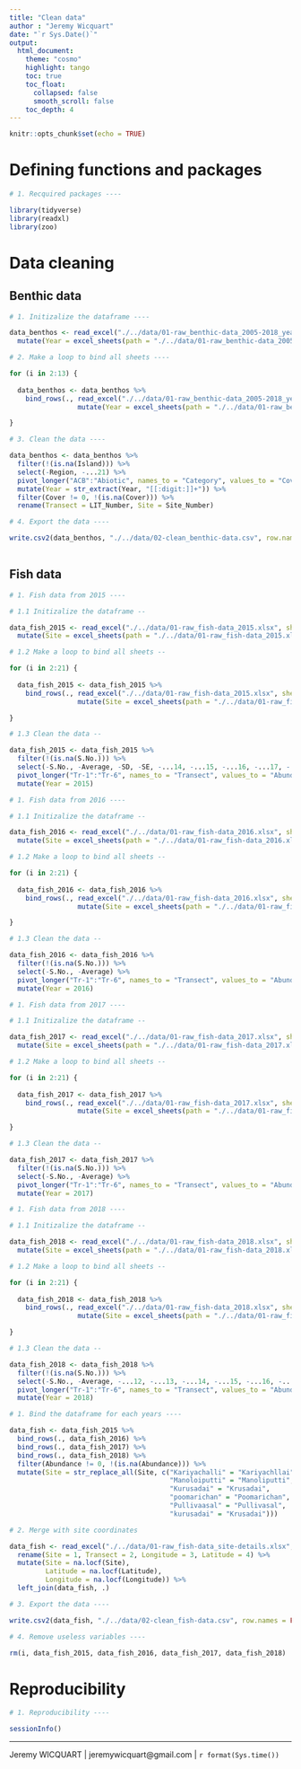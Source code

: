 ```yaml
---
title: "Clean data"
author : "Jeremy Wicquart"
date: "`r Sys.Date()`"
output: 
  html_document:
    theme: "cosmo"
    highlight: tango
    toc: true
    toc_float:
      collapsed: false
      smooth_scroll: false
    toc_depth: 4
---
```


```r

knitr::opts_chunk$set(echo = TRUE)

```

# Defining functions and packages

```r

# 1. Recquired packages ----

library(tidyverse)
library(readxl)
library(zoo)

```

# Data cleaning

## Benthic data

```r

# 1. Initizalize the dataframe ----

data_benthos <- read_excel("./../data/01-raw_benthic-data_2005-2018_year-wise.xlsx", sheet = 1) %>% 
  mutate(Year = excel_sheets(path = "./../data/01-raw_benthic-data_2005-2018_year-wise.xlsx")[1])

# 2. Make a loop to bind all sheets ----

for (i in 2:13) {
  
  data_benthos <- data_benthos %>% 
    bind_rows(., read_excel("./../data/01-raw_benthic-data_2005-2018_year-wise.xlsx", sheet = i) %>% 
                 mutate(Year = excel_sheets(path = "./../data/01-raw_benthic-data_2005-2018_year-wise.xlsx")[i]))

}

# 3. Clean the data ----

data_benthos <- data_benthos %>% 
  filter(!(is.na(Island))) %>% 
  select(-Region, -...21) %>% 
  pivot_longer("ACB":"Abiotic", names_to = "Category", values_to = "Cover") %>% 
  mutate(Year = str_extract(Year, "[[:digit:]]+")) %>% 
  filter(Cover != 0, !(is.na(Cover))) %>% 
  rename(Transect = LIT_Number, Site = Site_Number)

# 4. Export the data ----

write.csv2(data_benthos, "./../data/02-clean_benthic-data.csv", row.names = FALSE)
  
```

## Fish data

```r

# 1. Fish data from 2015 ----

# 1.1 Initizalize the dataframe --

data_fish_2015 <- read_excel("./../data/01-raw_fish-data_2015.xlsx", sheet = 1) %>% 
  mutate(Site = excel_sheets(path = "./../data/01-raw_fish-data_2015.xlsx")[1])

# 1.2 Make a loop to bind all sheets --

for (i in 2:21) {
  
  data_fish_2015 <- data_fish_2015 %>% 
    bind_rows(., read_excel("./../data/01-raw_fish-data_2015.xlsx", sheet = i) %>% 
                 mutate(Site = excel_sheets(path = "./../data/01-raw_fish-data_2015.xlsx")[i]))

}

# 1.3 Clean the data --

data_fish_2015 <- data_fish_2015 %>% 
  filter(!(is.na(S.No.))) %>% 
  select(-S.No., -Average, -SD, -SE, -...14, -...15, -...16, -...17, -...18) %>% 
  pivot_longer("Tr-1":"Tr-6", names_to = "Transect", values_to = "Abundance") %>% 
  mutate(Year = 2015)

```

```r

# 1. Fish data from 2016 ----

# 1.1 Initizalize the dataframe --

data_fish_2016 <- read_excel("./../data/01-raw_fish-data_2016.xlsx", sheet = 1) %>% 
  mutate(Site = excel_sheets(path = "./../data/01-raw_fish-data_2016.xlsx")[1])

# 1.2 Make a loop to bind all sheets --

for (i in 2:21) {
  
  data_fish_2016 <- data_fish_2016 %>% 
    bind_rows(., read_excel("./../data/01-raw_fish-data_2016.xlsx", sheet = i) %>% 
                 mutate(Site = excel_sheets(path = "./../data/01-raw_fish-data_2016.xlsx")[i]))

}

# 1.3 Clean the data --

data_fish_2016 <- data_fish_2016 %>% 
  filter(!(is.na(S.No.))) %>% 
  select(-S.No., -Average) %>% 
  pivot_longer("Tr-1":"Tr-6", names_to = "Transect", values_to = "Abundance") %>% 
  mutate(Year = 2016)

```

```r

# 1. Fish data from 2017 ----

# 1.1 Initizalize the dataframe --

data_fish_2017 <- read_excel("./../data/01-raw_fish-data_2017.xlsx", sheet = 1) %>% 
  mutate(Site = excel_sheets(path = "./../data/01-raw_fish-data_2017.xlsx")[1])

# 1.2 Make a loop to bind all sheets --

for (i in 2:21) {
  
  data_fish_2017 <- data_fish_2017 %>% 
    bind_rows(., read_excel("./../data/01-raw_fish-data_2017.xlsx", sheet = i) %>% 
                 mutate(Site = excel_sheets(path = "./../data/01-raw_fish-data_2017.xlsx")[i]))

}

# 1.3 Clean the data --

data_fish_2017 <- data_fish_2017 %>% 
  filter(!(is.na(S.No.))) %>% 
  select(-S.No., -Average) %>% 
  pivot_longer("Tr-1":"Tr-6", names_to = "Transect", values_to = "Abundance") %>% 
  mutate(Year = 2017)

```

```r

# 1. Fish data from 2018 ----

# 1.1 Initizalize the dataframe --

data_fish_2018 <- read_excel("./../data/01-raw_fish-data_2018.xlsx", sheet = 1) %>% 
  mutate(Site = excel_sheets(path = "./../data/01-raw_fish-data_2018.xlsx")[1])

# 1.2 Make a loop to bind all sheets --

for (i in 2:21) {
  
  data_fish_2018 <- data_fish_2018 %>% 
    bind_rows(., read_excel("./../data/01-raw_fish-data_2018.xlsx", sheet = i) %>% 
                 mutate(Site = excel_sheets(path = "./../data/01-raw_fish-data_2018.xlsx")[i]))

}

# 1.3 Clean the data --

data_fish_2018 <- data_fish_2018 %>% 
  filter(!(is.na(S.No.))) %>% 
  select(-S.No., -Average, -...12, -...13, -...14, -...15, -...16, -...17, -...18) %>% 
  pivot_longer("Tr-1":"Tr-6", names_to = "Transect", values_to = "Abundance") %>% 
  mutate(Year = 2018)

```

```r

# 1. Bind the dataframe for each years ----

data_fish <- data_fish_2015 %>% 
  bind_rows(., data_fish_2016) %>% 
  bind_rows(., data_fish_2017) %>% 
  bind_rows(., data_fish_2018) %>% 
  filter(Abundance != 0, !(is.na(Abundance))) %>% 
  mutate(Site = str_replace_all(Site, c("Kariyachalli" = "Kariyachllai",
                                        "Manoloiputti" = "Manoliputti",
                                        "Kurusadai" = "Krusadai",
                                        "poomarichan" = "Poomarichan",
                                        "Pullivaasal" = "Pullivasal",
                                        "kurusadai" = "Krusadai")))

# 2. Merge with site coordinates

data_fish <- read_excel("./../data/01-raw_fish-data_site-details.xlsx", sheet = 1) %>% 
  rename(Site = 1, Transect = 2, Longitude = 3, Latitude = 4) %>% 
  mutate(Site = na.locf(Site),
         Latitude = na.locf(Latitude), 
         Longitude = na.locf(Longitude)) %>% 
  left_join(data_fish, .)

# 3. Export the data ----

write.csv2(data_fish, "./../data/02-clean_fish-data.csv", row.names = FALSE)

# 4. Remove useless variables ----

rm(i, data_fish_2015, data_fish_2016, data_fish_2017, data_fish_2018)

```

# Reproducibility

```r

# 1. Reproducibility ----

sessionInfo()

```

---
Jeremy WICQUART | jeremywicquart@gmail.com | `r format(Sys.time())`